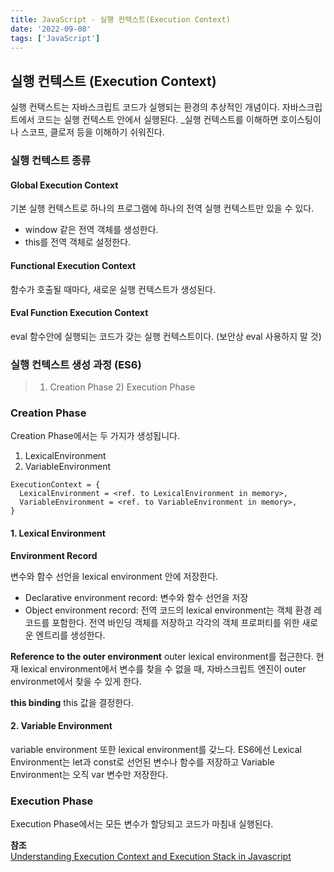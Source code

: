 ```yaml
---
title: JavaScript - 실행 컨텍스트(Execution Context)
date: '2022-09-08'
tags: ['JavaScript']
---
```


## 실행 컨텍스트 (Execution Context)

실행 컨택스트는 자바스크립트 코드가 실행되는 환경의 추상적인 개념이다.
자바스크립트에서 코드는 실행 컨텍스트 안에서 실행된다.
\_실행 컨텍스트를 이해하면 호이스팅이나 스코프, 클로저 등을 이해하기 쉬워진다.

### 실행 컨텍스트 종류

#### Global Execution Context

기본 실행 컨텍스트로 하나의 프로그램에 하나의 전역 실행 컨텍스트만 있을 수 있다.

- window 같은 전역 객체를 생성한다.
- this를 전역 객체로 설정한다.

#### Functional Execution Context

함수가 호출될 때마다, 새로운 실행 컨텍스트가 생성된다.

#### Eval Function Execution Context

eval 함수안에 실행되는 코드가 갖는 실행 컨텍스트이다. (보안상 eval 사용하지 말 것)

### 실행 컨텍스트 생성 과정 (ES6)

> 1. Creation Phase 2) Execution Phase

### Creation Phase

Creation Phase에서는 두 가지가 생성됩니다.

1. LexicalEnvironment
2. VariableEnvironment

```
ExecutionContext = {
  LexicalEnvironment = <ref. to LexicalEnvironment in memory>,
  VariableEnvironment = <ref. to VariableEnvironment in memory>,
}
```

#### 1. Lexical Environment

**Environment Record**

변수와 함수 선언을 lexical environment 안에 저장한다.

- Declarative environment record: 변수와 함수 선언을 저장
- Object environment record: 전역 코드의 lexical environment는 객체 환경 레코드를 포함한다. 전역 바인딩 객체를 저장하고 각각의 객체 프로퍼티를 위한 새로운 엔트리를 생성한다.

**Reference to the outer environment**
outer lexical environment를 접근한다. 현재 lexical environment에서 변수를 찾을 수 없을 때, 자바스크립트 엔진이 outer environmet에서 찾을 수 있게 한다.

**this binding**
this 값을 결정한다.

#### 2. Variable Environment

variable environment 또한 lexical environment를 갖느다. ES6에선 Lexical Environment는 let과 const로 선언된 변수나 함수를 저장하고 Variable Environment는 오직 var 변수만 저장한다.

### Execution Phase

Execution Phase에서는 모든 변수가 할당되고 코드가 마침내 실행된다.

**참조**\
[Understanding Execution Context and Execution Stack in Javascript](https://blog.bitsrc.io/understanding-execution-context-and-execution-stack-in-javascript-1c9ea8642dd0)
